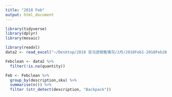 ```yaml
---
title: "2018 Feb"
output: html_document
---
```


```r
library(tidyverse)
library(dplyr)
library(mosaic)
```

```r
library(readxl)
data2 <- read_excel("~/Desktop/2018 亚马逊销售情况/2月/2018Feb1-2018Feb28CTR.xlsx")
```

```r
Febclean <- data2 %>%
  filter(!is.na(quantity))

Feb <- Febclean %>%
  group_by(description,sku) %>%
  summarise(n()) %>%
  filter (str_detect(description, "Backpack"))
```



